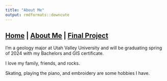 ```yaml
---
title: "About Me"
output: rmdformats::downcute
---
```


## **[Home](http://Noahjc26.github.io/index.html)** | **[About Me](http://Noahjc26.github.io/about_me/index.html)** | **[Final Project](http://Noahjc26.github.io/final_project/index.html)**

I'm a geology major at Utah Valley University and will be graduating spring of 2024 with my Bachelors and GIS certificate. 

I love my family, friends, and rocks.

Skating, playing the piano, and embroidery are some hobbies I have.
